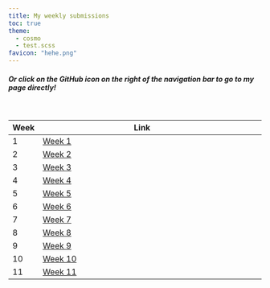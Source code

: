 ```yaml
---
title: My weekly submissions
toc: true
theme:
  - cosmo
  - test.scss
favicon: "hehe.png"
---
```


##### Or click on the GitHub icon on the right of the navigation bar to go to my page directly!

<br>

| Week | Link                                                                                                                                |     |     |
|:-----|-------------------------------------------------------------------------------------------------------------------------------------|-----|:---:|
| 1    | [Week 1](https://github.com/nokid0ki/nm2207wuhu/tree/main/Week%201%20submissions){.btn .btn-outline-secondary .btn role="button"}   |     |     |
| 2    | [Week 2](https://github.com/nokid0ki/nm2207wuhu/tree/main/Week%202%20submissions){.btn .btn-outline-secondary .btn role="button"}   |     |     |
| 3    | [Week 3](https://github.com/nokid0ki/nm2207wuhu/tree/main/Week%203%20submissions){.btn .btn-outline-secondary .btn role="button"}   |     |     |
| 4    | [Week 4](https://github.com/nokid0ki/nm2207wuhu/tree/main/Week%204%20submissions){.btn .btn-outline-secondary .btn role="button"}   |     |     |
| 5    | [Week 5](https://github.com/nokid0ki/nm2207wuhu/tree/main/Week%205%20submissions){.btn .btn-outline-secondary .btn role="button"}   |     |     |
| 6    | [Week 6](https://github.com/nokid0ki/nm2207wuhu/tree/main/Week%206%20submissions){.btn .btn-outline-secondary .btn role="button"}   |     |     |
| 7    | [Week 7](https://github.com/nokid0ki/nm2207wuhu/tree/main/Week%207%20submissions){.btn .btn-outline-secondary .btn role="button"}   |     |     |
| 8    | [Week 8](https://github.com/nokid0ki/nm2207wuhu/tree/main/Week%208%20submissions){.btn .btn-outline-secondary .btn role="button"}   |     |     |
| 9    | [Week 9](https://github.com/nokid0ki/nm2207wuhu/tree/main/Week%209%20submissions){.btn .btn-outline-secondary .btn role="button"}   |     |     |
| 10   | [Week 10](https://github.com/nokid0ki/nm2207wuhu/tree/main/Week%2010%20submissions){.btn .btn-outline-secondary .btn role="button"} |     |     |
| 11   | [Week 11](https://github.com/nokid0ki/nm2207wuhu/tree/main/Week%2011%20submissions){.btn .btn-outline-secondary .btn role="button"} |     |     |
